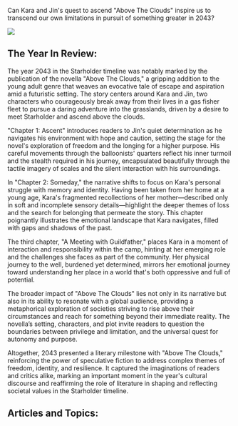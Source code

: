 Can Kara and Jin's quest to ascend "Above The Clouds" inspire us to transcend our own limitations in pursuit of something greater in 2043?

![](starhand.png)

## The Year In Review:

The year 2043 in the Starholder timeline was notably marked by the publication of the novella "Above The Clouds," a gripping addition to the young adult genre that weaves an evocative tale of escape and aspiration amid a futuristic setting. The story centers around Kara and Jin, two characters who courageously break away from their lives in a gas fisher fleet to pursue a daring adventure into the grasslands, driven by a desire to meet Starholder and ascend above the clouds.

"Chapter 1: Ascent" introduces readers to Jin's quiet determination as he navigates his environment with hope and caution, setting the stage for the novel's exploration of freedom and the longing for a higher purpose. His careful movements through the balloonists' quarters reflect his inner turmoil and the stealth required in his journey, encapsulated beautifully through the tactile imagery of scales and the silent interaction with his surroundings.

In "Chapter 2: Someday," the narrative shifts to focus on Kara's personal struggle with memory and identity. Having been taken from her home at a young age, Kara's fragmented recollections of her mother—described only in soft and incomplete sensory details—highlight the deeper themes of loss and the search for belonging that permeate the story. This chapter poignantly illustrates the emotional landscape that Kara navigates, filled with gaps and shadows of the past.

The third chapter, "A Meeting with Guildfather," places Kara in a moment of interaction and responsibility within the camp, hinting at her emerging role and the challenges she faces as part of the community. Her physical journey to the well, burdened yet determined, mirrors her emotional journey toward understanding her place in a world that's both oppressive and full of potential.

The broader impact of "Above The Clouds" lies not only in its narrative but also in its ability to resonate with a global audience, providing a metaphorical exploration of societies striving to rise above their circumstances and reach for something beyond their immediate reality. The novella’s setting, characters, and plot invite readers to question the boundaries between privilege and limitation, and the universal quest for autonomy and purpose.

Altogether, 2043 presented a literary milestone with "Above The Clouds," reinforcing the power of speculative fiction to address complex themes of freedom, identity, and resilience. It captured the imaginations of readers and critics alike, marking an important moment in the year's cultural discourse and reaffirming the role of literature in shaping and reflecting societal values in the Starholder timeline.

## Articles and Topics:
